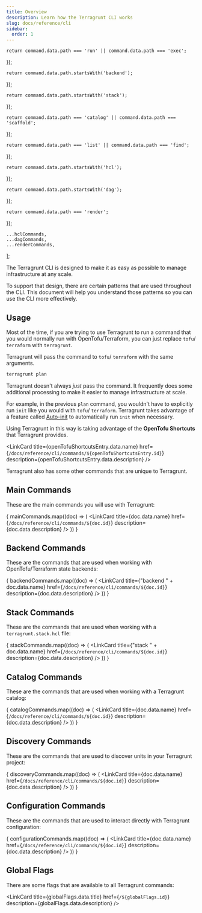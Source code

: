 ```yaml
---
title: Overview
description: Learn how the Terragrunt CLI works
slug: docs/reference/cli
sidebar:
  order: 1
---
```




    return command.data.path === 'run' || command.data.path === 'exec';
});

    return command.data.path.startsWith('backend');
});

    return command.data.path.startsWith('stack');
});

    return command.data.path === 'catalog' || command.data.path === 'scaffold';
});

    return command.data.path === 'list' || command.data.path === 'find';
});

    return command.data.path.startsWith('hcl');
});

    return command.data.path.startsWith('dag');
});

    return command.data.path === 'render';
});

    ...hclCommands,
    ...dagCommands,
    ...renderCommands,
];


The Terragrunt CLI is designed to make it as easy as possible to manage infrastructure at any scale.

To support that design, there are certain patterns that are used throughout the CLI. This document will help you understand those patterns so you can use the CLI more effectively.

## Usage

Most of the time, if you are trying to use Terragrunt to run a command that you would normally run with OpenTofu/Terraform, you can just replace `tofu`/ `terraform` with `terragrunt`.

Terragrunt will pass the command to `tofu`/ `terraform` with the same arguments.

```bash
terragrunt plan
```

Terragrunt doesn't always _just_ pass the command. It frequently does some additional processing to make it easier to manage infrastructure at scale.

For example, in the previous `plan` command, you wouldn't have to explicitly run `init` like you would with `tofu`/ `terraform`. Terragrunt takes advantage of a feature called [Auto-init](/docs/features/auto-init) to automatically run `init` when necessary.

Using Terragrunt in this way is taking advantage of the **OpenTofu Shortcuts** that Terragrunt provides.

<LinkCard title={openTofuShortcutsEntry.data.name} href={`/docs/reference/cli/commands/${openTofuShortcutsEntry.id}`} description={openTofuShortcutsEntry.data.description} />

Terragrunt also has some other commands that are unique to Terragrunt.

## Main Commands

These are the main commands you will use with Terragrunt:

{
    mainCommands.map((doc) => (
        <LinkCard title={doc.data.name} href={`/docs/reference/cli/commands/${doc.id}`} description={doc.data.description} />
    ))
}

## Backend Commands

These are the commands that are used when working with OpenTofu/Terraform state backends:

{
    backendCommands.map((doc) => (
        <LinkCard title={"backend " + doc.data.name} href={`/docs/reference/cli/commands/${doc.id}`} description={doc.data.description} />
    ))
}

## Stack Commands

These are the commands that are used when working with a `terragrunt.stack.hcl` file:

{
    stackCommands.map((doc) => (
        <LinkCard title={"stack " + doc.data.name} href={`/docs/reference/cli/commands/${doc.id}`} description={doc.data.description} />
    ))
}

## Catalog Commands

These are the commands that are used when working with a Terragrunt catalog:

{
    catalogCommands.map((doc) => (
        <LinkCard title={doc.data.name} href={`/docs/reference/cli/commands/${doc.id}`} description={doc.data.description} />
    ))
}

## Discovery Commands

These are the commands that are used to discover units in your Terragrunt project:

{
    discoveryCommands.map((doc) => (
        <LinkCard title={doc.data.name} href={`/docs/reference/cli/commands/${doc.id}`} description={doc.data.description} />
    ))
}

## Configuration Commands

These are the commands that are used to interact directly with Terragrunt configuration:

{
    configurationCommands.map((doc) => (
        <LinkCard title={doc.data.name} href={`/docs/reference/cli/commands/${doc.id}`} description={doc.data.description} />
    ))
}

## Global Flags

There are some flags that are available to all Terragrunt commands:

<LinkCard title={globalFlags.data.title} href={`/${globalFlags.id}`} description={globalFlags.data.description} />
